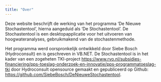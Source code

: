 ```yaml
---
title: "Over"
---
```


Deze website beschrijft de werking van het programma 'De Nieuwe Stochastentool', hierna aangeduid als 'De Stochastentool'. De Stochastentool is een desktopapplicatie voor het uitvoeren van hoogwateranalyses, gebruikmakend van de stochastenmethode. 

Het programma werd oorspronkelijk ontwikkeld door Siebe Bosch (Hydroconsult) en is geschreven in VB.NET. De Stochastentool is in het kader van een zogeheten TKI-project <https://www.rvo.nl/subsidies-financiering/pps-toeslag-onderzoek-en-innovatie/pps-programmatoeslag-tki> door Hydroconsult opensource gemaakt en gepubliceerd op Github: <https://github.com/SiebeBosch/DeNieuweStochastentool>. 
